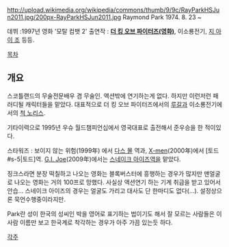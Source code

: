 http://upload.wikimedia.org/wikipedia/commons/thumb/9/9c/RayParkHSJun2011.jpg/200px-RayParkHSJun2011.jpg
Raymond Park
1974. 8. 23 ~

데뷔 :1997년 영화 '모탈 컴뱃 2'  
출연작 : '''[[더 킹 오브 파이터즈(영화)]]''', 이소룡전기, [[지 아이 조]] 등등.

[[목차]]

== 개요 ==
스코틀랜드의 무술전문배우 겸 무술인. 액션밖에 연기하는게 없다. 하지만 이런저런 패러디될 캐릭터들을 맡았다. 대표적으로 더 킹 오브 파이터즈에서의 [[루갈]]과 이소룡전기에서의 [[척 노리스]].

기타이력으로 1995년 우슈 월드챔피언십에서 영국대표로 출전해서 준우승을 한 적이있다.

스타워즈 : 보이지 않는 위험(1999年) 에서 [[다스 몰]] 역과, [[X-men]](2000年)에서 [토드#s-5|토드]역. [[G.I. Joe]](2009年)에서는 [[스네이크 아이즈]]역을 맡았다.

징크스라면 분장 떡칠하고 나오는 영화는 블록버스터에 흥행하는 경우가 많지만 맨얼굴로 나오는 영화는 거의 100프로 망했다. 사실상 액션연기 하는 기계 취급을 받고 있어서 안습…  스네이크 아이즈의 경우는 얼굴도 가리고 대사도 단 한마디도 없다(…). 설정상으론 묵언수행중이라지만.

Park란 성이 한국의 성씨인 박을 영어로 표기하는 법이기도 해서 잘 모르는 사람들은 이 사람 이름만 보고 한국계로 착각하는 경우가 아주 가끔 있는듯 하다.

[[각주]]
